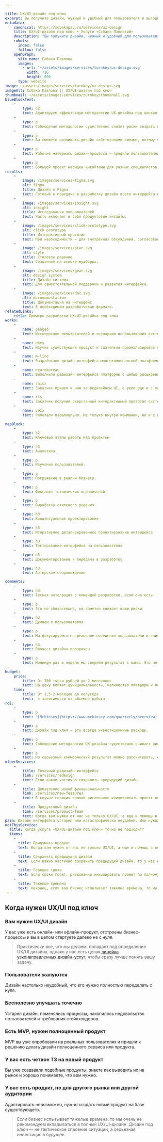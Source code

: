 ```yaml
---

title: UX/UI-дизайн под ключ
excerpt: Вы получите дизайн, нужный и удобный для пользователя и выгодный бизнесу. Мы создадим его для вас по методологии UX-проектирования.
metadata:
    canonical: https://sobakapav.ru/services/ux-design
    title: UX/UI-дизайн под ключ • Услуги «Собаки Павловой»
    description: "Вы получите дизайн, нужный и удобный для пользователя и выгодный бизнесу. Мы создадим его для вас по методологии UX-проектирования"
    robots:
      index: false
      follow: false
    openGraph:
      site_name: Собака Павлова
      images:
        - url: '~/assets/images/services/turnkey/ux-design.svg'
          width: 716
          height: 600
      type: website
image: ~/assets/images/services/turnkey/ux-design.svg
imageAlt: Собака Павлова || UX/UI-дизайн под ключ
thumbnail: ~/assets/images/services/turnkey/thumbnail.svg
blueBlockText:
    -
        type: h2
        text: Адаптируем эффективную методологию UX-дизайна под конкретно вашу задачу с учетом всей специфики и нюансов
    -
        type: p
        text: Соблюдение методологии существенно снизит риски создать продукт, не нужный пользователю или проигрывающий конкурентам.
    -
        type: p
        text: Вы сможете развивать дизайн собственными силами, потому что у вас будет дизайн-система и часть экспертизы, полученной вашей командой в ходе регулярных обсуждений.
    -
        type: p
        text: Рабочие материалы дизайн-процесса — профили пользователей, описание бизнес-процессов, результаты исследований пользователей — часто используют в маркетинге.
    -
        type: p
        text: Большой проект насыщен инсайтами для разных специалистов с вашей стороны.
results:
    -
        image: /images/services/figma.svg
        alt: figma
        title: Дизайн в Figma
        text: Готовый к передаче в разработку дизайн всего интерфейса или его части.
    -
        image: /images/services/insight.svg
        alt: insight
        title: Исследования пользователей
        text: Часто включают в себя продуктовые инсайты.
    -
        image: /images/services/click-prototype.svg
        alt: click prototype
        title: Интерактивный прототип
        text: При необходимости — для внутренних обсуждений, согласований, тестирования. 
    -   
        image: /images/services/star.svg
        alt: style
        title: Стилевое решение
        text: Созданное на основе мудборда.   
    -   
        image: /images/services/gear.svg
        alt: design system
        title: Дизайн-система
        text: Для самостоятельной поддержки и развития интерфейса.
    -   
        image: /images/services/doc.svg
        alt: documumentation
        title: Документация на интерфейс
        text: В необходимом разработчикам формате.
relatedLinks:
    title: Примеры разработки UX/UI-дизайна под ключ
works:
    -
        name: pangeo
        text: Исследовали пользователей и сценариии использования системы, перепроектировали в новой визуальной стилистике.
    -
        name: okey
        text: Изучив существующий продукт и тщательно проанализировав конкурентов, разработали прототипы приложения для торговой сети.
    -
        name: m-line
        text: Разработали дизайн интерфейса многокомпонентной платформы для дистанционного наблюдения пациентов с гипертонией.
    -
        name: neurobureau
        text: Выполнили редизайн интерфейса платформы с целью расширения бизнеса.
    -
        name: raisa
        text: Заказчик пришел к нам за редизайном UI, а ушел еще и с улучшенным пользовательским опытом.
    -
        name: tis
        text: Заказчик получил сверстанный интерактивный прототип системы, протестированный врачами и позволяющий презентовать продукт еще на стадии разработки.
    -
        name: veza
        text: Работали параллельно. Не только внутри компании, но и с внешними разработчиками.
        
mapBlock:
    -
        type: h2
        text: Ключевые этапы работы над проектом
    -
        type: h3
        text: Аналитика
    -
        type: p
        text: Изучение пользователей.
    -
        type: p
        text: Погружение в реалии бизнеса.
    -
        type: p
        text: Фиксация технических ограничений.
    -
        type: p
        text: Выработка стилевого решения.
    -
        type: h3
        text: Концептуальное проектирование
    -
        type: h3
        text: Итеративное детализированное проектирование интерфейса
    -
        type: h3
        text: Тестирование интерфейса на пользователях
    -
        type: h3
        text: Документирование и передача в разработку
    -
        type: h3
        text: Авторское сопровождение

comments:
    -
        type: h3
        text: Тесная интеграция с командой разработки, если она есть
    -
        type: p
        text: Это не обязательно, но заметно снижает ваши риски.
    -
        type: h3
        text: Думаем о пользователях
    -
        type: p
        text: Мы фокусируемся на реальном поведения пользователи и вписываем его в контекст требований бизнеса и технических ограничений.
    -
        type: h3
        text: Процесс дизайна прозрачен
    -
        type: p
        text: Минимум раз в неделю мы сверяем результат с вами. Это не отчет, а важная часть процесса работы над интерфейсом.
   
budget:
    price:
        title: От 700 тысяч рублей до 2 миллионов
        text: На цену влияет функциональность, количество платформ и пользовательских ролей, сложность задачи
    time:
        title: От 1,5-2 месяцев до полугода
        text:  в зависимости от объемов работы.      
roi:
    -
        type: p
        text: "[McKinsey](https://www.mckinsey.com/quarterly/overview) утверждают, что инвестиции в дизайн в целом позволяют компаниям [добиться существенного эффекта](https://www.mckinsey.com/capabilities/mckinsey-design/our-insights/the-business-value-of-design). В случае UX/UI дизайна под ключ мы рекомендуем опираться на следующие моменты."
    -
        type: p
        text: Дизайн под ключ — это всегда инвестиционные расходы.
    -
        type: p
        text: Соблюдение методологии UX-дизайна существенно снижает риски создать продукт, не нужный пользователю или проигрывающий конкурентам.
    -
        type: p
        text: На серьезный коммерческий результат можно рассчитывать, если на разработку заложен бюджет, превышающий бюджет на дизайн как минимум в три раза.
otherServices:
    - 
        title: Точечный редизайн интерфейса
        link: /services/redesign
        text: Если важно частично сохранить предыдущий дизайн. 
    - 
        title: Добавление новой функциональности
        link: /services/new-features
        text: В случае горящих сроков рискованно инициировать проект по полному UX/UI дизайну.
    - 
        title: Продуктовый дизайн
        link: /services/product-team
        text: Когда вам нужен от нас не только UX/UI, а еще и помощь в формировании видения и поиск продуктовых решений, то это услуга продуктовый дизайн. Разница между продуктовым дизайном и дизайном интерфейса довольно тонкая, поэтому мы рекомендуем прочитать нашу статью или сфокусироваться на этом при обсуждении вашей задачи с нами.
pain: Дизайн интерфейса устарел или катастрофически неудобен. Или нуждается в переделке, потому что поменялись бизнес-процессы, рынок или целевая аудитория. Или вы создаете новый продукт и для него нужен новый интерфейс.
notThisService:
  title: Когда услуга «UX/UI-дизайн под ключ» точно не подходит?
  items:
    -
      title: Придумать продукт
      text: Когда вам нужен от нас не только UX/UI, а еще и помощь в формировании видения и поиск продуктовых решений, то это [продуктовый дизайн](/services/product-team). Разница между продуктовым дизайном и дизайном интерфейса довольно тонкая, поэтому мы рекомендуем прочитать [нашу статью](/publications/dont-mix-up-product-and-interface) или сфокусироваться на этом при обсуждении вашей задачи с нами.
    -
      title: Сохранить предыдущий дизайн
      text: Если важно частично сохранить предыдущий дизайн, то у нас есть специальная услуга [точечный редизайн интерфейса](/services/redesign).
    -
      title: Горящие сроки
      text: Если сроки горят, рискованно инициировать проект по полному UX/UI дизайну. Возможно, вам нужна [консультация](/services/consultation) или [добавление новой функциональности](/services/new-features).
    -
      title: Тяжелые времена
      text: Наконец, если ваш бизнес испытывает тяжелые времена, то мы очень не рекомендуем вкладываться в полный UX/UI-дизайн. Дизайн под ключ — не тактическое спасение ситуации, а серьезная инвестиция в будущее.
---
```


## Когда нужен UX/UI под ключ

### Вам нужен UX/UI дизайн

У вас уже есть онлайн- или офлайн-продукт, отстроены бизнес-процессы и вы в целом стартуете далеко не с нуля. 

> Практически все, что мы делаем, попадает под определение UX/UI дизайна, однако у нас есть целая [линейка узконаправленных дизайн-услуг](/services), чтобы сразу лучше понять вашу задачу.

### Пользователи жалуются

Дизайн настолько неудобный, что его нужно полностью переделать с нуля.

### Бесполезно улучшать точечно

Устарел дизайн, поменялись процессы, накопилось недовольство пользователей и требования стейкхолдеров. 

### Есть MVP, нужен полноценный продукт

MVP вы уже опробовали на реальных пользователях и пришли к решению делать дизайн полноценного сервиса или продукта.

### У вас есть четкое ТЗ на новый продукт

Вы уже создавали подобные продукты, знаете как выводить их на рынок и хорошо понимаете, что вам нужно.

### У вас есть продукт, но для другого рынка или другой аудитории

Адаптировать невозможно, нужно создать новый продукт на базе существующего.

> Если бизнес испытывает тяжелые времена, то мы очень не рекомендуем вкладываться в полный UX/UI-дизайн. Дизайн под ключ — не тактическое спасение ситуации, а серьезная инвестиция в будущее.
